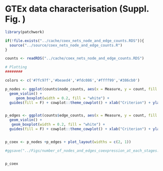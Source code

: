 # GTEx data characterisation (Suppl. Fig. )

```r

library(patchwork)

if(!file.exists("../cache/coex_nets_node_and_edge_counts.RDS")){
  source("../source/coex_nets_node_and_edge_counts.R")
}

counts <- readRDS("../cache/coex_nets_node_and_edge_counts.RDS")

# Plotting
########

colors <- c('#7fc97f','#beaed4','#fdc086','#ffff99','#386cb0')

p_nodes <- ggplot(counts$node_counts, aes(x = Measure, y = count, fill = Measure)) + 
  geom_violin() + 
     geom_boxplot(width = 0.2, fill = "white") +
  guides(fill = F) + cowplot::theme_cowplot() + xlab("Criterion") + ylab("Count") + ggtitle("# Nodes") + scale_fill_manual(values = colors) 


p_edges <- ggplot(counts$edge_counts, aes(x = Measure, y = count, fill = Measure)) + 
  geom_violin() + 
   geom_boxplot(width = 0.2, fill = "white") +
  guides(fill = F) + cowplot::theme_cowplot() + xlab("Criterion") + ylab("Count") + ggtitle("# Edges") + scale_fill_manual(values = colors[4:5]) + scale_y_log10()


p_coex <- p_nodes +p_edges + plot_layout(widths = c(2, 1))

#ggsave("../Figs/number_of_nodes_and_edges_coexpression_at_each_stages.pdf", p_coex, width = 6, height = 3, scale = 1.5)


p_coex  
```




